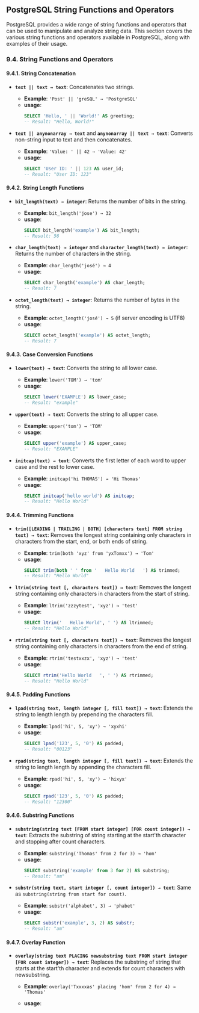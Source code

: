 ## PostgreSQL String Functions and Operators

PostgreSQL provides a wide range of string functions and operators that can be used to manipulate and analyze string data. This section covers the various string functions and operators available in PostgreSQL, along with examples of their usage.

### 9.4. String Functions and Operators

#### 9.4.1. String Concatenation

- **`text || text → text`**: Concatenates two strings.

  - **Example**: `'Post' || 'greSQL' → 'PostgreSQL'`
  - **usage**:
    ```sql
    SELECT 'Hello, ' || 'World!' AS greeting;
    -- Result: "Hello, World!"
    ```

- **`text || anynonarray → text`** and **`anynonarray || text → text`**: Converts non-string input to text and then concatenates.
  - **Example**: `'Value: ' || 42 → 'Value: 42'`
  - **usage**:
    ```sql
    SELECT 'User ID: ' || 123 AS user_id;
    -- Result: "User ID: 123"
    ```

#### 9.4.2. String Length Functions

- **`bit_length(text) → integer`**: Returns the number of bits in the string.

  - **Example**: `bit_length('jose') → 32`
  - **usage**:
    ```sql
    SELECT bit_length('example') AS bit_length;
    -- Result: 56
    ```

- **`char_length(text) → integer`** and **`character_length(text) → integer`**: Returns the number of characters in the string.

  - **Example**: `char_length('josé') → 4`
  - **usage**:
    ```sql
    SELECT char_length('example') AS char_length;
    -- Result: 7
    ```

- **`octet_length(text) → integer`**: Returns the number of bytes in the string.
  - **Example**: `octet_length('josé') → 5` (if server encoding is UTF8)
  - **usage**:
    ```sql
    SELECT octet_length('example') AS octet_length;
    -- Result: 7
    ```

#### 9.4.3. Case Conversion Functions

- **`lower(text) → text`**: Converts the string to all lower case.

  - **Example**: `lower('TOM') → 'tom'`
  - **usage**:
    ```sql
    SELECT lower('EXAMPLE') AS lower_case;
    -- Result: "example"
    ```

- **`upper(text) → text`**: Converts the string to all upper case.

  - **Example**: `upper('tom') → 'TOM'`
  - **usage**:
    ```sql
    SELECT upper('example') AS upper_case;
    -- Result: "EXAMPLE"
    ```

- **`initcap(text) → text`**: Converts the first letter of each word to upper case and the rest to lower case.
  - **Example**: `initcap('hi THOMAS') → 'Hi Thomas'`
  - **usage**:
    ```sql
    SELECT initcap('hello world') AS initcap;
    -- Result: "Hello World"
    ```

#### 9.4.4. Trimming Functions

- **`trim([LEADING | TRAILING | BOTH] [characters text] FROM string text) → text`**: Removes the longest string containing only characters in characters from the start, end, or both ends of string.

  - **Example**: `trim(both 'xyz' from 'yxTomxx') → 'Tom'`
  - **usage**:
    ```sql
    SELECT trim(both ' ' from '   Hello World   ') AS trimmed;
    -- Result: "Hello World"
    ```

- **`ltrim(string text [, characters text]) → text`**: Removes the longest string containing only characters in characters from the start of string.

  - **Example**: `ltrim('zzzytest', 'xyz') → 'test'`
  - **usage**:
    ```sql
    SELECT ltrim('   Hello World', ' ') AS ltrimmed;
    -- Result: "Hello World"
    ```

- **`rtrim(string text [, characters text]) → text`**: Removes the longest string containing only characters in characters from the end of string.
  - **Example**: `rtrim('testxxzx', 'xyz') → 'test'`
  - **usage**:
    ```sql
    SELECT rtrim('Hello World   ', ' ') AS rtrimmed;
    -- Result: "Hello World"
    ```

#### 9.4.5. Padding Functions

- **`lpad(string text, length integer [, fill text]) → text`**: Extends the string to length length by prepending the characters fill.

  - **Example**: `lpad('hi', 5, 'xy') → 'xyxhi'`
  - **usage**:
    ```sql
    SELECT lpad('123', 5, '0') AS padded;
    -- Result: "00123"
    ```

- **`rpad(string text, length integer [, fill text]) → text`**: Extends the string to length length by appending the characters fill.
  - **Example**: `rpad('hi', 5, 'xy') → 'hixyx'`
  - **usage**:
    ```sql
    SELECT rpad('123', 5, '0') AS padded;
    -- Result: "12300"
    ```

#### 9.4.6. Substring Functions

- **`substring(string text [FROM start integer] [FOR count integer]) → text`**: Extracts the substring of string starting at the start'th character and stopping after count characters.

  - **Example**: `substring('Thomas' from 2 for 3) → 'hom'`
  - **usage**:
    ```sql
    SELECT substring('example' from 3 for 2) AS substring;
    -- Result: "am"
    ```

- **`substr(string text, start integer [, count integer]) → text`**: Same as `substring(string from start for count)`.
  - **Example**: `substr('alphabet', 3) → 'phabet'`
  - **usage**:
    ```sql
    SELECT substr('example', 3, 2) AS substr;
    -- Result: "am"
    ```

#### 9.4.7. Overlay Function

- **`overlay(string text PLACING newsubstring text FROM start integer [FOR count integer]) → text`**: Replaces the substring of string that starts at the start'th character and extends for count characters with newsubstring.

  - **Example**: `overlay('Txxxxas' placing 'hom' from 2 for 4) → 'Thomas'`
  - **usage**:

    ```

    ```
